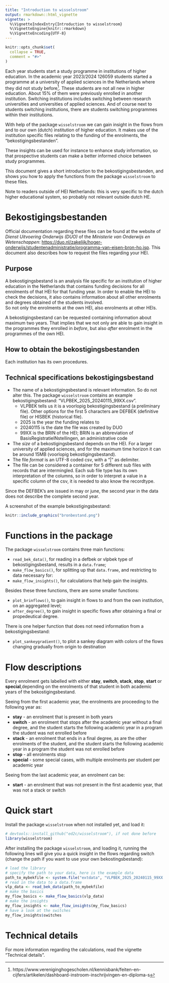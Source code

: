 ```yaml
---
title: "Introduction to wisselstroom"
output: rmarkdown::html_vignette
vignette: >
  %\VignetteIndexEntry{Introduction to wisselstroom}
  %\VignetteEngine{knitr::rmarkdown}
  %\VignetteEncoding{UTF-8}
---
```


```r
knitr::opts_chunk$set(
  collapse = TRUE,
  comment = "#>"
)
```


Each year students start a study programme in institutions of higher education. In the academic year 2023/2024 126059 students started a programme at a university of applied sciences in the Netherlands where they did not study before^[https://www.vereniginghogescholen.nl/kennisbank/feiten-en-cijfers/artikelen/dashboard-instroom-inschrijvingen-en-diploma-s]. These students are not all new in higher education. About 15% of them were previously enrolled in another institution. Switching institutions includes switching between research universities and universities of applied sciences. And of course next to students switching institutions, there are students switching programmes within their institutions.  

With help of the package `wisselstroom` we can gain insight in the flows from and to our own (dutch) institution of higher education. It makes use of the institution specific files relating to the funding of the enrolments, the "bekostigingsbestanden".  

These insights can be used for instance to enhance study information, so that prospective students can make a better informed choice between study programmes.  

This document gives a short introduction to the bekostigingsbestanden, and shows you how to apply the functions from the package `wisselstroom` to these files.    

Note to readers outside of HEI Netherlands: this is very specific to the dutch higher educational system, so probably not relevant outside dutch HE.





# Bekostigingsbestanden  

Official documentation regarding these files can be found at the website of *Dienst Uitvoering Onderwijs (DUO)* of the *Ministerie van Onderwijs en Wetenschappen*: <https://duo.nl/zakelijk/hoger-onderwijs/studentenadministratie/programma-van-eisen-bron-ho.jsp>.  This document also describes how to request the files regarding your HEI.   


## Purpose

A bekostigingsbestand is an analysis file specific for an institution of higher education in the Netherlands that contains funding decisions for all enrolments of that HEI for that funding year. In order to enable the HEI to check the decisions, it also contains information about all other enrolments and degrees obtained of the students involved.  
So not only the enrolments at the own HEI, also enrolments at other HEIs.  

A  bekostigingsbestand can be requested containing information about maximum two years. That implies that we not only are able to gain insight in the programmes they enrolled in *before*, but also *after* enrolment in the programmes of the own HEI. 

## How to obtain the bekostigingsbestanden

Each institution has its own procedures.  


## Technical specifications bekostigingsbestand

-  The name of a bekostigingsbestand is relevant information. So do not alter this. The package `wisselstroom` contains an example bekostigingsbestand: "VLPBEK_2025_20240115_99XX.csv". 
    -  VLPBEK tells us it is a voorlopig bekostigingsbestand (a preliminary file). Other options for the first 5 characters are DEFBEK (definitive file) or HISBEK (historical file). 
    -  2025 is the year the funding relates to
    -  20240115 is the date the file was created by DUO
    -  99XX is the BRIN of the HEI; BRIN is an abbreviation of BasisRegistratieINstellingen, an administrative code
-  The *size* of a bekostigingsbestand depends on the HEI. For a larger university of applied sciences, and for the maximum time horizon it can be around 15MB (voorlopig bekostigingsbestand).  
-  The file *format* is an UTF-8 coded csv, with a "|" as delimiter. 
-  The file can be considered a container for 5 different sub files with records that are intermingled. Each sub file type has its own interpretation of the columns, so in order to interpret a value in a specific column of the csv, it is needed to also know the recordtype.  

Since the DEFBEK's are issued in may or june, the second year in the data does not describe the complete second year. 

A screenshot of the example bekostigingsbestand:  


```r
knitr::include_graphics("bronbestand.png")
```



# Functions in the package

The package `wisselstroom` contains three main functions: 

-  `read_bek_data()`, for reading in a defbek or vlpbek type of bekostigingsbestand, results in a `data.frame`;
-  `make_flow_basics()`, for splitting up that `data.frame`, and restricting to data necessary for:
-  `make_flow_insights()`, for calculations that help gain the insights.

Besides these three functions, there are some smaller functions:

-  `plot_brinflows()`, to gain insight in flows to and from the own institution, on an aggregated level;
-  `after_degree()`, to gain insight in specific flows after obtaining a final or propedeutical degree.

There is one helper function that does not need information from a bekostigingsbestand:  
 
-  `plot_sankeygradient()`, to plot a sankey diagram with colors of the flows changing gradually from origin to destination

# Flow descriptions

Every enrolment gets labelled with either **stay**, **switch**, **stack**, **stop**, **start** or **special**,depending on the enrolments of that student in both academic years of the bekostigingsbestand.  

Seeing from the first academic year, the enrolments are proceeding to the following year as:

-  **stay** - an enrolment that is present in both years
-  **switch** - an enrolment that stops after the academic year without a final degree, and the student starts the following academic year in a program the student was not enrolled before
-  **stack** - an enrolment that ends in a final degree, as are the other enrolments of the student, and the student starts the following academic year in a program the student was not enrolled before
-  **stop** - all enrolments stop
-  **special** - some special cases, with multiple enrolments per student per academic year

Seeing from the last academic year, an enrolment can be: 

-  **start** - an enrolment that was not present in the first academic year, that was not a stack or switch



# Quick start  

Install the package `wisselstroom` when not installed yet, and load it:
```r
# devtools::install_github("ed2c/wisselstroom"), if not done before
library(wisselstroom)
```


After installing the package `wisselstroom`, and loading it, running the following lines will give you a quick insight in the flows regarding switch (change the path if you want to use your own bekostingsbestand):    

```r
# load the library
# specify the path to your data, here is the example data
path_to_mybekfile <- system.file("extdata", "VLPBEK_2025_20240115_99XX.csv", package = "wisselstroom")
# read in the data to a data.frame
vlp_data <- read_bek_data(path_to_mybekfile)
# make the basics
my_flow_basics <- make_flow_basics(vlp_data)
# make the insights
my_flow_insights <- make_flow_insights(my_flow_basics)
# have a look at the switches
my_flow_insights$switches
```

# Technical details

For more information regarding the calculations, read the vignette "Technical  details".  

